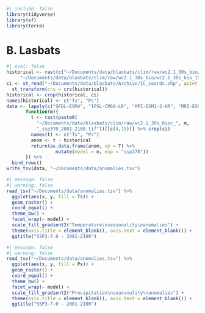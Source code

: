 ```r
#| include: false
library(tidyverse)
library(sf)
library(terra)
```

# B. Lasbats {.unnumbered}

```r
#| eval: false
historical <- rast(c("~/Documents/data/blasbats/clim/raw/wc2.1_30s_bio/wc2.1_30s_bio_4.tif", 
     "~/Documents/data/blasbats/clim/raw/wc2.1_30s_bio/wc2.1_30s_bio_15.tif"))
ci <- st_read("~/Documents/data/blasbats/Archive/IC_coords.shp", quiet = T)  %>% 
  st_transform(crs = crs(historical))
historical <- crop(historical, ci)
names(historical) <- c("Ts", "Ps")
data <- lapply(c("GFDL-ESM4", "IPSL-CM6A-LR", "MPI-ESM1-2-HR", "MRI-ESM2-0", "UKESM1-0-LL"), 
       function(m){
         t <- rast(paste0(
           "~/Documents/data/blasbats/clim/raw/wc2.1_30s_bioc_", m, 
           "_ssp370_2081-2100.tif"))[[c(4,15)]] %>% crop(ci)
         names(t) <- c("Ts", "Ps")
         anom <- t - historical
         return(as.data.frame(anom, xy = T) %>% 
                  mutate(model = m, exp = "ssp370"))
       }) %>% 
  bind_rows()
write_tsv(data, "~/Documents/data/anomalies.tsv")
```

```r
#| message: false
#| warning: false
read_tsv("~/Documents/data/anomalies.tsv") %>% 
  ggplot(aes(x, y, fill = Ts)) +
  geom_raster() +
  coord_equal() +
  theme_bw() +
  facet_wrap(~ model) +
  scale_fill_gradient2("Temperature\nseasonality\nanomalies") +
  theme(axis.title = element_blank(), axis.text = element_blank()) +
  ggtitle("SSP3-7.0 - 2081-2100")
```

```r
#| message: false
#| warning: false
read_tsv("~/Documents/data/anomalies.tsv") %>% 
  ggplot(aes(x, y, fill = Ps)) +
  geom_raster() +
  coord_equal() +
  theme_bw() +
  facet_wrap(~ model) +
  scale_fill_gradient2("Precipitation\nseasonality\nanomalies") +
  theme(axis.title = element_blank(), axis.text = element_blank()) +
  ggtitle("SSP3-7.0 - 2081-2100")
```
